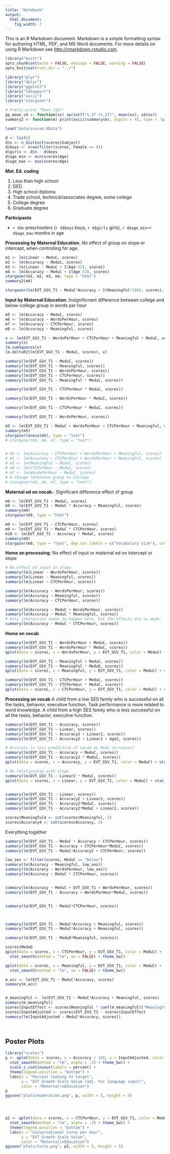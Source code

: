 ```yaml
---
title: "Notebook"
output:
  html_document:
    fig_width: 7
---
```


This is an R Markdown document. Markdown is a simple formatting syntax for authoring HTML, PDF, and MS Word documents. For more details on using R Markdown see <http://rmarkdown.rstudio.com>.

```r
library("knitr")
opts_chunk$set(echo = FALSE, message = FALSE, warning = FALSE)
opts_knit$set(root.dir = "../")
```

```r
library("plyr")
library("dplyr")
library("ggplot2")
library("lmSupport")
library("ascii")
library("stargazer")

# Pretty-print "Mean (SD)"
pp_mean_sd <- function(xs) sprintf("%.2f (%.2f)", mean(xs), sd(xs))
summary2 <- function(m) print(ascii(summary(m), digits = 4), type = "pandoc")

load("data/scored.RData")

```


```r
d <- list()
d$n <- n_distinct(scores$Subject)
d$boys <- nrow(filter(scores, Female == 0))
d$girls <- d$n - d$boys
d$age_min <- min(scores$Age)
d$age_max <- max(scores$Age)
```

**Mat. Ed. coding**

1. Less than high school
2. GED
3. High school diploma
4. Trade school, technical/associates degree, some college
5. College degree
6. Graduate degree


**Participants**

* `r d$n` preschoolers (`r d$boys` boys, `r d$girls` girls), `r d$age_min`--`r d$age_max` months in age

**Processing by Maternal Education.** No effect of group on slope or intercept, when controlling for age. 

```r
m1 <- lm(Linear ~ MeduC, scores)
m2 <- lm(Accuracy ~ MeduC, scores)
m3 <- lm(Linear ~ MeduC + I(Age-32), scores)
m4 <- lm(Accuracy ~ MeduC + I(Age-32), scores)
stargazer(m1, m2, m3, m4, type = "html")
summary2(m4)

stargazer(lm(EVT_GSV_T1 ~ MeduC*Accuracy + I(Meaningful*100), scores),  type = "html", intercept.bottom = FALSE, single.row = TRUE)

```


**Input by Maternal Education.** Insignificnant difference between college and below-college group in words per hour

```r

m5 <- lm(Accuracy ~ MeduC, scores)
m6 <- lm(Accuracy ~ WordsPerHour, scores)
m7 <- lm(Accuracy ~ CTCPerHour, scores)
m8 <- lm(Accuracy ~ Meaningful, scores)

x <- lm(EVT_GSV_T1 ~ WordsPerHour + CTCPerHour + Meaningful + MeduC, scores)
summary(x)
lm.sumSquares(x)
lm.deltaR2(lm(EVT_GSV_T1 ~ MeduC, scores), x)

summary(lm(EVT_GSV_T1 ~ MeduC, scores))
summary(lm(EVT_GSV_T1 ~ Meaningful, scores))
summary(lm(EVT_GSV_T1 ~ WordsPerHour, scores))
summary(lm(EVT_GSV_T1 ~ CTCPerHour, scores))
summary(lm(EVT_GSV_T1 ~ Meaningful * MeduC, scores))

summary(lm(EVT_GSV_T1 ~ CTCPerHour * MeduC, scores))

summary(lm(EVT_GSV_T1 ~ WordsPerHour * MeduC, scores))

summary(lm(EVT_GSV_T1 ~ CTCPerHour * MeduC, scores))

summary(lm(EVT_GSV_T1 ~ WordsPerHour, scores))

m5 <- lm(EVT_GSV_T1 ~ MeduC + WordsPerHour + CTCPerHour + Meaningful, scores)
summary(m5)
stargazer(anova(m5), type = "text")
# stargazer(m5, m6, m7, type = "text")


# m5 <- lm(Accuracy ~ CTCPerHour + WordsPerHour + Meaningful, scores)
# m5 <- lm(Accuracy ~ CTCPerHour + WordsPerHour + Meaningful, scores)
# m5 <- lm(Meaningful ~ MeduC, scores)
# m6 <- lm(CTCPerHour ~ MeduC, scores)
# m7 <- lm(WordsPerHour ~ MeduC, scores)
# # Change reference group to College
# stargazer(m5, m6, m7, type = "text")
```


**Maternal ed on vocab.**: Significant difference effect of group

```r
m9 <- lm(EVT_GSV_T1 ~ MeduC, scores)
m9 <- lm(EVT_GSV_T1 ~ MeduC * Accuracy + Meaningful, scores)
summary(m9)
stargazer(m9, type = "html")
```

```r
m9 <- lm(EVT_GSV_T1 ~ CTCPerHour, scores)
m9 <- lm(EVT_GSV_T1 ~ MeduC * CTCPerHour, scores)
m10 <- lm(EVT_GSV_T1 ~ Accuracy * MeduC, scores)
summary(m9)
stargazer(m9, type = "text", dep.var.labels = c("Vocabulary Size"), covariate.labels = c("College", "Above College", "Hourly Conv. Turns", "College x Turns", "Above College x Turns", "Below College (ref. group)"))
```



**Home on processing**: No effect of input or maternal ed on intercept or slope 

```r
# No effect of input on slope
summary(lm(Linear ~ WordsPerHour, scores))
summary(lm(Linear ~ Meaningful, scores))
summary(lm(Linear ~ CTCPerHour, scores))

summary(lm(Accuracy ~ WordsPerHour, scores))
summary(lm(Accuracy ~ Meaningful, scores))
summary(lm(Accuracy ~ CTCPerHour, scores))

summary(lm(Accuracy ~ MeduC + WordsPerHour, scores))
summary(lm(Accuracy ~ MeduC * Meaningful, scores))
# Only interaction seems to happen here, but the effects are so weak.
summary(lm(Accuracy ~ MeduC * CTCPerHour, scores))
```


**Home on vocab**


```r
summary(lm(EVT_GSV_T1 ~ WordsPerHour + MeduC, scores))
summary(lm(EVT_GSV_T1 ~ WordsPerHour * MeduC, scores))
qplot(data = scores, x = WordsPerHour, y = EVT_GSV_T1, color = MeduC) + stat_smooth(method = "lm")

summary(lm(EVT_GSV_T1 ~ Meaningful + MeduC, scores))
summary(lm(EVT_GSV_T1 ~ Meaningful * MeduD, scores))
qplot(data = scores, x = Meaningful, y = EVT_GSV_T1, color = MeduC) + stat_smooth(method = "lm")

summary(lm(EVT_GSV_T1 ~ CTCPerHour + MeduC, scores))
summary(lm(EVT_GSV_T1 ~ CTCPerHour * MeduC, scores))
qplot(data = scores, x = CTCPerHour, y = EVT_GSV_T1, color = MeduC) + stat_smooth(method = "lm")
```



**Processing on vocab**
A child from a low SES family who is successful on all the tasks, behavior, executive function. Task performance is more related to word knowledge.
A child from a high SES family who is less successful on all the tasks, behavior, executive function.

```r
summary(lm(EVT_GSV_T1 ~ Accuracy, scores))
summary(lm(EVT_GSV_T1 ~ Linear, scores))
summary(lm(EVT_GSV_T1 ~ Accuracy2 + Linear2, scores))
summary(lm(EVT_GSV_T1 ~ Accuracy2 + Linear2 + Age2, scores))

# Accuracy is less predictive of vocab as Medu increases?
summary(lm(EVT_GSV_T1 ~ Accuracy + MeduC, scores))
summary(lm(EVT_GSV_T1 ~ Accuracy2 * MeduC, scores))
qplot(data = scores, x = Accuracy, y = EVT_GSV_T1, color = MeduC) + stat_smooth(method = "lm")

# No relationship with slope
summary(lm(EVT_GSV_T1 ~ Linear2 * MeduC, scores))
qplot(data = scores, x = Linear, y = EVT_GSV_T1, color = MeduC) + stat_smooth(method = "lm")


summary(lm(EVT_GSV_T1 ~ Linear, scores))
summary(lm(EVT_GSV_T1 ~ Accuracy2 + Linear2, scores))
summary(lm(EVT_GSV_T1 ~ Accuracy2*MeduC, scores))
summary(lm(EVT_GSV_T1 ~ Accuracy2*MeduC + Linear2, scores))
```


```r
scores$Meaningful4 <- cut(scores$Meaningful, 2)
scores$Accuracy4 <- cut(scores$Accuracy, 2)
```


Everything together

```r
summary(lm(EVT_GSV_T1 ~ MeduC + Accuracy + CTCPerHour, scores))
summary(lm(EVT_GSV_T1 ~ Accuracy + CTCPerHour*MeduC, scores))
summary(lm(EVT_GSV_T1 ~ MeduC*Accuracy2 + CTCPerHour, scores))

low_ses <- filter(scores, MeduC == "Below")
summary(lm(Accuracy ~ Meaningful, low_ses))
summary(lm(Accuracy ~ WordsPerHour, low_ses))
summary(lm(Accuracy ~ MeduC * CTCPerHour, scores))


summary(lm(Accuracy ~ MeduC + EVT_GSV_T1 + WordsPerHour, scores))
summary(lm(EVT_GSV_T1 ~ Accuracy + WordsPerHour*MeduC, scores))


summary(lm(EVT_GSV_T1 ~ MeduC*CTCPerHour, scores))



summary(lm(EVT_GSV_T1 ~ MeduC*Accuracy + Meaningful, scores))
summary(lm(EVT_GSV_T1 ~ MeduC*Accuracy + Meaningful, scores))

summary(lm(EVT_GSV_T1 ~ MeduD*Meaningful, scores))

scores$MeduD
qplot(data = scores, x = CTCPerHour, y = EVT_GSV_T1, color = MeduC) + 
  stat_smooth(method = "lm", se = FALSE) + theme_bw()

qplot(data = scores, x = Meaningful, y = EVT_GSV_T1, color = MeduC) + 
  stat_smooth(method = "lm", se = FALSE) + theme_bw()

m_acc <- lm(EVT_GSV_T1 ~ MeduC*Accuracy, scores)
summary(m_acc)


m_meaningful <- lm(EVT_GSV_T1 ~ MeduC*Accuracy + Meaningful, scores)
summary(m_meaningful)
scores$InputEffect <- scores$Meaningful * coef(m_meaningful)["Meaningful"]
scores$InputAdjusted <- scores$EVT_GSV_T1 - scores$InputEffect
summary(lm(InputAdjusted ~ MeduC*Accuracy, scores))




```









## Poster Plots
```r
library("scales")
p <- qplot(data = scores, x = Accuracy / 100, y = InputAdjusted, color = MeduC) + 
  stat_smooth(method = "lm", alpha = .2) + theme_bw() + 
  scale_x_continuous(labels = percent) + 
  theme(legend.position = "bottom") + 
  labs(x = "Percent looking to target", 
       y = "EVT Growth Scale Value (adj. for language input)", 
       color = "Maternal\nEducation")
p
ggsave("plots/moderation.png", p, width = 5, height = 5)




p2 <- qplot(data = scores, x = CTCPerHour, y = EVT_GSV_T1, color = MeduC) + 
  stat_smooth(method = "lm", alpha = .2) + theme_bw() + 
  theme(legend.position = "bottom") + 
  labs(x = "Conversational turns per hour", 
       y = "EVT Growth Scale Value", 
       color = "Maternal\nEducation")
ggsave("plots/turns.png", p2, width = 5, height = 5)











```

```r

```


